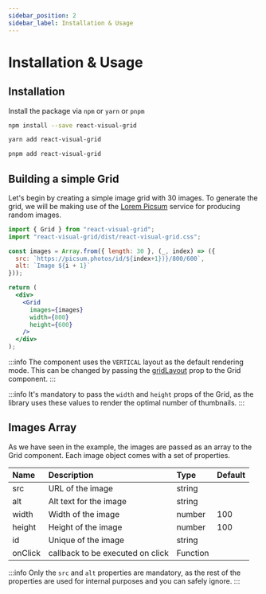 ```yaml
---
sidebar_position: 2
sidebar_label: Installation & Usage
---
```

# Installation & Usage

## Installation

Install the package via `npm` or `yarn` or `pnpm`

```bash
npm install --save react-visual-grid
```

```bash
yarn add react-visual-grid
```

```bash
pnpm add react-visual-grid
```

## Building a simple Grid

Let's begin by creating a simple image grid with 30 images.
To generate the grid, we will be making use of the [Lorem Picsum](https://picsum.photos/) service for producing random images.

```jsx title="App.js"
import { Grid } from "react-visual-grid";
import "react-visual-grid/dist/react-visual-grid.css";

const images = Array.from({ length: 30 }, (_, index) => ({
  src: `https://picsum.photos/id/${index+1})}/800/600`,
  alt: `Image ${i + 1}`
}));

return (
  <div>
    <Grid
      images={images}
      width={800}
      height={600}
    />
  </div>
);
```

:::info
The component uses the `VERTICAL` layout as the default rendering mode. This can be changed by passing the [gridLayout](../props.md#gridlayout) prop to the Grid component.
:::

:::info
It's mandatory to pass the `width` and `height` props of the Grid, as the library uses these values to render the optimal number of thumbnails.
:::

## Images Array

As we have seen in the example, the images are passed as an array to the Grid component. Each image object comes with a set of properties.

| Name    | Description                      | Type     | Default |
| :------ | :------------------------------- | :------- | :------ |
| src     | URL of the image                 | string   |         |
| alt     | Alt text for the image           | string   |         |
| width   | Width of the image               | number   | 100     |
| height  | Height of the image              | number   | 100     |
| id      | Unique of the image              | string   |         |
| onClick | callback to be executed on click | Function |         |

:::info
  Only the `src` and `alt` properties are mandatory, as the rest of the properties are used for internal purposes and you can safely ignore.
:::